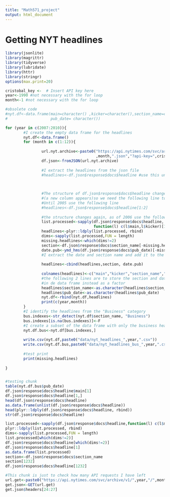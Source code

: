 ```yaml
---
title: "Math571_project"
output: html_document
---
```


# Getting NYT headlines
```r
library(jsonlite)
library(magrittr)
library(tidyverse)
library(lubridate)
library(httr)
library(stringr)
options(max.print=20)

cristobal_key <-  # Insert API key here
year<-1990 #not necessary with the for loop
month<-1 #not necessary with the for loop

#obsolete code
#nyt.df<-data.frame(main=character() ,kicker=character(),section_name=character(),
#                   pub_date= character())

for (year in c(2007:2010)){
        #I create the empty data frame for the headlines
        nyt.df<-data.frame()
        for (month in c(1:12)){
        
                url.nyt.archive<-paste0("https://api.nytimes.com/svc/archive/v1/",year,"/"  
                                        ,month,".json","?api-key=",cristobal_key)
                df.json<-fromJSON(url.nyt.archive)
                
                #I extract the headlines from the json file
                #headlines<-df.json$response$docs$headline #use this until 2005

                
                
                #The structure of df.json$response$docs$headline changes in 1995-03 
                #(a new column appears)so we need the following line to make it consistent
                #Until 2005 use the following line
                #headlines<-df.json$response$docs$headline[1:2]
                
                #the structure changes again, as of 2006 use the following lines
                list.processed<-sapply(df.json$response$docs$headline,
                                       function(l) c(l$main,l$kicker)[1:2])
                headlines<-plyr::ldply(list.processed, rbind)
                dims<-sapply(list.processed,FUN = length)
                missing.headlines<-which(dims!=2)
                section<-df.json$response$docs$section_name[-missing.headlines]
                date.pub<-ymd_hms(df.json$response$docs$pub_date)[-missing.headlines]
                #I extract the date and section name and add it to the data frame
                
                headlines<-cbind(headlines,section, date.pub)
                
                colnames(headlines)<-c("main","kicker","section_name","pub_date")
                #the following 2 lines are to store the section and date as character
                #in de data frame instead as a factor
                headlines$section_name<-as.character(headlines$section_name)
                headlines$pub_date<-as.character(headlines$pub_date)
                nyt.df<-rbind(nyt.df,headlines)
                print(c(year,month))
        }
        #I identify the headlines from the "Business" category
        bus.indexes<-str_detect(nyt.df$section_name, "Business")
        bus.indexes[is.na(bus.indexes)]<-F
        #I create a subset of the data frame with only the business headlines
        nyt.df.bus<-nyt.df[bus.indexes,]
        
        write.csv(nyt.df,paste0("data/nyt_headlines_",year,".csv"))
        write.csv(nyt.df.bus,paste0("data/nyt_headlines_bus_",year,".csv"))
        
        #test print
        print(missing.headlines)
        
}



```

```r
#testing chunk
table(nyt.df.bus$pub_date)
df.json$response$docs$headline$main[1]
df.json$response$docs$headline[1,]
head(df.json$response$docs$headline)
as.data.frame(unlist(df.json$response$docs$headline))
head(plyr::ldply(df.json$response$docs$headline, rbind))
str(df.json$response$docs$headline)

list.processed<-sapply(df.json$response$docs$headline,function(l) c(l$main,l$kicker)[1:2])
plyr::ldply(list.processed, rbind)
dims<-sapply(list.processed,FUN = length)
list.processed[which(dims!=2)]
df.json$response$docs$headline[which(dims!=2)]
df.json$response$docs$headline[1]
as.data.frame(list.processed)
section<-df.json$response$docs$section_name
section[1232]
df.json$response$docs$headline[1232]

```

```r
#This chunk is just to check how many API requests I have left
url.get<-paste0("https://api.nytimes.com/svc/archive/v1/",year,"/",month,".json","?api-key=",cristobal_key)
get.json<-GET(url.get)
get.json$headers[24:27]

```

